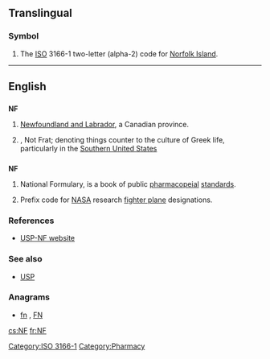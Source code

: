 {{also|.nf}}
==Translingual==

===Symbol===
{{infl|mul|symbol}}

# The [[ISO]] 3166-1 two-letter (alpha-2) code for [[Norfolk Island]].

[[Category:ISO 3166-1]]
----

==English==

==={{abbreviation}}===
'''NF'''

# {{Canada}} [[Newfoundland and Labrador]], a Canadian province.
# {{slang}}, Not Frat; denoting things counter to the culture of Greek life, particularly in the [[Southern United States]]

==={{initialism}}===
'''NF'''

# {{US}} National Formulary, is a book of public [[pharmacopeial]] [[standards]].
# {{US|aviation}} Prefix code for [[NASA]] research [[fighter plane]] designations.

===References===
* [http://www.usp.org/USPNF/ USP-NF website]

===See also===
* [[USP]]

===Anagrams===
* [[fn#English|fn]] , [[FN#English|FN]]


[[Category:Pharmacy]]

[[cs:NF]]
[[fr:NF]]